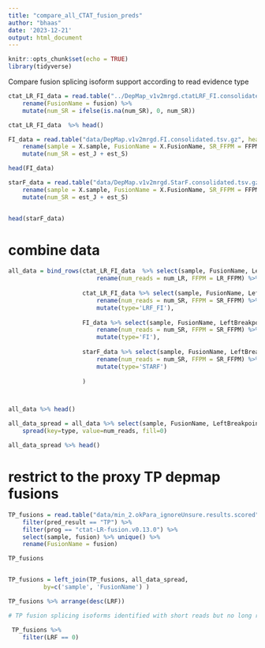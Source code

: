 ```yaml
---
title: "compare_all_CTAT_fusion_preds"
author: "bhaas"
date: '2023-12-21'
output: html_document
---
```


```r
knitr::opts_chunk$set(echo = TRUE)
library(tidyverse)
```


Compare fusion splicing isoform support according to read evidence type


```r

ctat_LR_FI_data = read.table("../DepMap_v1v2mrgd.ctatLRF_FI.consolidated.tsv.gz", header=T, sep="\t", stringsAsFactors = F, com='') %>%
    rename(FusionName = fusion) %>% 
    mutate(num_SR = ifelse(is.na(num_SR), 0, num_SR))

ctat_LR_FI_data  %>% head()

```


```r

FI_data = read.table("data/DepMap.v1v2mrgd.FI.consolidated.tsv.gz", header=T, sep="\t", stringsAsFactors = F, com='') %>%
    rename(sample = X.sample, FusionName = X.FusionName, SR_FFPM = FFPM) %>%
    mutate(num_SR = est_J + est_S)

head(FI_data) 

```

```r

starF_data = read.table("data/DepMap.v1v2mrgd.StarF.consolidated.tsv.gz", header=T, sep="\t", stringsAsFactors = F, com='') %>%
    rename(sample = X.sample, FusionName = X.FusionName, SR_FFPM = FFPM) %>%
    mutate(num_SR = est_J + est_S)


head(starF_data)

```


# combine data

```r

all_data = bind_rows(ctat_LR_FI_data  %>% select(sample, FusionName, LeftBreakpoint, RightBreakpoint, num_LR, LR_FFPM) %>% 
                         rename(num_reads = num_LR, FFPM = LR_FFPM) %>% mutate(type='LRF'),
                     
                     ctat_LR_FI_data %>% select(sample, FusionName, LeftBreakpoint, RightBreakpoint, num_SR, SR_FFPM) %>% 
                         rename(num_reads = num_SR, FFPM = SR_FFPM) %>% filter(num_reads > 0) %>%
                         mutate(type='LRF_FI'),
                     
                     FI_data %>% select(sample, FusionName, LeftBreakpoint, RightBreakpoint, num_SR, SR_FFPM) %>% 
                         rename(num_reads = num_SR, FFPM = SR_FFPM) %>%
                         mutate(type='FI'),
                     
                     starF_data %>% select(sample, FusionName, LeftBreakpoint, RightBreakpoint, num_SR, SR_FFPM) %>% 
                         rename(num_reads = num_SR, FFPM = SR_FFPM) %>%
                         mutate(type='STARF')
                     
                     )



all_data %>% head()

```


```r

all_data_spread = all_data %>% select(sample, FusionName, LeftBreakpoint, RightBreakpoint, num_reads, type) %>%
    spread(key=type, value=num_reads, fill=0)

all_data_spread %>% head()

```


# restrict to the proxy TP depmap fusions


```r

TP_fusions = read.table("data/min_2.okPara_ignoreUnsure.results.scored", sep="\t", header=T, stringsAsFactors = F) %>%
    filter(pred_result == "TP") %>%
    filter(prog == "ctat-LR-fusion.v0.13.0") %>%
    select(sample, fusion) %>% unique() %>%
    rename(FusionName = fusion)

TP_fusions 



```

```r

TP_fusions = left_join(TP_fusions, all_data_spread,
          by=c('sample', 'FusionName') )

TP_fusions %>% arrange(desc(LRF))
```


```r

# TP fusion splicing isoforms identified with short reads but no long reads

 TP_fusions %>%
    filter(LRF == 0)


```






